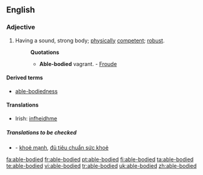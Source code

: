 ==English==

===Adjective===
{{en-adj|pos=[[able]]-[[body|bodied]]}}

# Having a sound, strong body; [[physically]] [[competent]]; [[robust]].
#:'''Quotations'''
#:*'''Able-bodied''' vagrant. - [[w:Froude|Froude]]

====Derived terms====
*[[able-bodiedness]]

====Translations====
*Irish: [[infheidhme]]

=====Translations to be checked=====
{{checktrans}}
*{{ttbc|Vietnamese}} - [[khoẻ mạnh]], [[đủ tiêu chuẩn sức khoẻ]]

[[fa:able-bodied]]
[[fr:able-bodied]]
[[pt:able-bodied]]
[[fi:able-bodied]]
[[ta:able-bodied]]
[[te:able-bodied]]
[[vi:able-bodied]]
[[tr:able-bodied]]
[[uk:able-bodied]]
[[zh:able-bodied]]